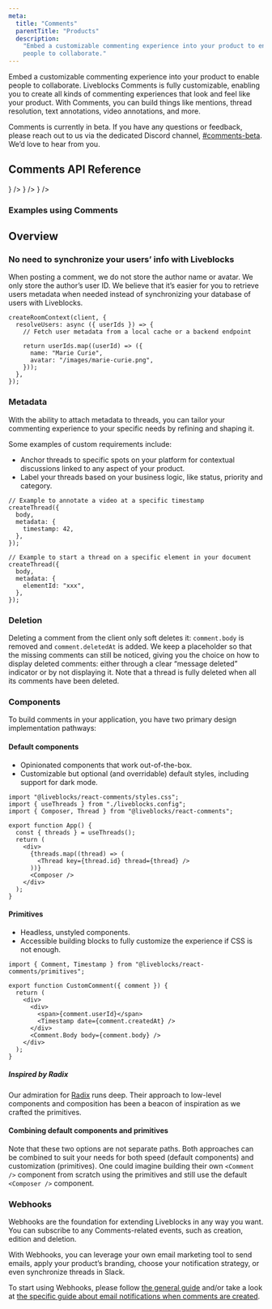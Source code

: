 ```yaml
---
meta:
  title: "Comments"
  parentTitle: "Products"
  description:
    "Embed a customizable commenting experience into your product to enable
    people to collaborate."
---
```


Embed a customizable commenting experience into your product to enable people to
collaborate. Liveblocks Comments is fully customizable, enabling you to create
all kinds of commenting experiences that look and feel like your product. With
Comments, you can build things like mentions, thread resolution, text
annotations, video annotations, and more.

<Banner title="Public beta">

Comments is currently in beta. If you have any questions or feedback, please
reach out to us via the dedicated Discord channel,
[#comments-beta](https://discord.com/channels/913109211746009108/1126614905160749097).
We’d love to hear from you.

</Banner>

## Comments API Reference

<ListGrid columns={2}>
  <DocsCard
    type="technology"
    title="React"
    href="/docs/api-reference/liveblocks-react#Comments"
    description="@liveblocks/react"
    visual={<DocsReactIcon />}
  />
  <DocsCard
    type="technology"
    title="React Comments"
    href="/docs/api-reference/liveblocks-react-comments"
    description="@liveblocks/react-comments"
    visual={<DocsReactIcon />}
  />
  <DocsCard
    type="technology"
    title="REST API"
    href="/docs/api-reference/rest-api-endpoints#Comments"
    description="HTTP endpoints"
    visual={<DocsApiIcon />}
  />
</ListGrid>

### Examples using Comments

<ListGrid columns={2}>
  <ExampleCard
    example={{
      title: "Comments",
      slug: "comments/nextjs-comments",
      image: "/images/examples/thumbnails/comments.jpg",
    }}
    technologies={["nextjs", "react"]}
    openInNewWindow
  />
  <ExampleCard
    example={{
      title: "Video Comments",
      slug: "video-comments/nextjs-comments-video",
      image: "/images/examples/thumbnails/comments-video.png",
    }}
    technologies={["nextjs"]}
    openInNewWindow
  />
  <ExampleCard
    example={{
      title: "Overlay Comments",
      slug: "overlay-comments/nextjs-comments-overlay",
      image: "/images/examples/thumbnails/comments-overlay.png",
    }}
    technologies={["nextjs"]}
    openInNewWindow
  />
  <ExampleCard
    example={{
      title: "Text Editor Comments",
      slug: "text-editor-comments/nextjs-comments-tiptap",
      image: "/images/examples/thumbnails/comments-text-editor.png",
    }}
    technologies={["nextjs"]}
    openInNewWindow
  />
</ListGrid>

## Overview

### No need to synchronize your users’ info with Liveblocks

When posting a comment, we do not store the author name or avatar. We only store
the author’s user ID. We believe that it’s easier for you to retrieve users
metadata when needed instead of synchronizing your database of users with
Liveblocks.

```tsx
createRoomContext(client, {
  resolveUsers: async ({ userIds }) => {
    // Fetch user metadata from a local cache or a backend endpoint

    return userIds.map((userId) => ({
      name: "Marie Curie",
      avatar: "/images/marie-curie.png",
    }));
  },
});
```

### Metadata

With the ability to attach metadata to threads, you can tailor your commenting
experience to your specific needs by refining and shaping it.

Some examples of custom requirements include:

- Anchor threads to specific spots on your platform for contextual discussions
  linked to any aspect of your product.
- Label your threads based on your business logic, like status, priority and
  category.

```tsx
// Example to annotate a video at a specific timestamp
createThread({
  body,
  metadata: {
    timestamp: 42,
  },
});

// Example to start a thread on a specific element in your document
createThread({
  body,
  metadata: {
    elementId: "xxx",
  },
});
```

### Deletion

Deleting a comment from the client only soft deletes it: `comment.body` is
removed and `comment.deletedAt` is added. We keep a placeholder so that the
missing comments can still be noticed, giving you the choice on how to display
deleted comments: either through a clear “message deleted” indicator or by not
displaying it. Note that a thread is fully deleted when all its comments have
been deleted.

### Components

To build comments in your application, you have two primary design
implementation pathways:

#### Default components

- Opinionated components that work out-of-the-box.
- Customizable but optional (and overridable) default styles, including support
  for dark mode.

```tsx file="App.tsx" highlight="1,3,10,12"
import "@liveblocks/react-comments/styles.css";
import { useThreads } from "./liveblocks.config";
import { Composer, Thread } from "@liveblocks/react-comments";

export function App() {
  const { threads } = useThreads();
  return (
    <div>
      {threads.map((thread) => (
        <Thread key={thread.id} thread={thread} />
      ))}
      <Composer />
    </div>
  );
}
```

#### Primitives

- Headless, unstyled components.
- Accessible building blocks to fully customize the experience if CSS is not
  enough.

```tsx file="CustomComment.tsx" highlight="1,8,10"
import { Comment, Timestamp } from "@liveblocks/react-comments/primitives";

export function CustomComment({ comment }) {
  return (
    <div>
      <div>
        <span>{comment.userId}</span>
        <Timestamp date={comment.createdAt} />
      </div>
      <Comment.Body body={comment.body} />
    </div>
  );
}
```

##### Inspired by Radix

Our admiration for [Radix](https://www.radix-ui.com/) runs deep. Their approach
to low-level components and composition has been a beacon of inspiration as we
crafted the primitives.

#### Combining default components and primitives

Note that these two options are not separate paths. Both approaches can be
combined to suit your needs for both speed (default components) and
customization (primitives). One could imagine building their own `<Comment />`
component from scratch using the primitives and still use the default
`<Composer />` component.

### Webhooks

Webhooks are the foundation for extending Liveblocks in any way you want. You
can subscribe to any Comments-related events, such as creation, edition and
deletion.

With Webhooks, you can leverage your own email marketing tool to send emails,
apply your product’s branding, choose your notification strategy, or even
synchronize threads in Slack.

To start using Webhooks, please follow
[the general guide](/docs/platform/webhooks) and/or take a look at
[the specific guide about email notifications when comments are created](/docs/guides/how-to-send-email-notifications-when-comments-are-created).
